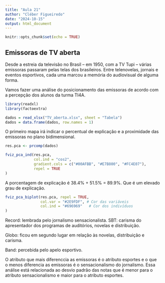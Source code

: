 ```yaml
---
title: "Aula 21"
author: "Cléber Figueiredo"
date: "2024-10-15"
output: html_document
---
```


```r
knitr::opts_chunk$set(echo = TRUE)
```

## Emissoras de TV aberta

Desde a estreia da televisão no Brasil – em 1950, com a TV Tupi – várias emissoras passaram pelas telas dos brasileiros. Entre telenovelas, jornais e eventos esportivos, cada uma marcou a memória do audiovisual de alguma forma.

Vamos fazer uma análise do posicionamento das emissoras de acordo com a percepção dos alunos da turma TI4A.

```r
library(readxl)
library(factoextra)

dados = read_xlsx("TV_aberta.xlsx", sheet = "Tabela")
dados = data.frame(dados, row.names = 1)

```

O primeiro mapa irá indicar o percentual de explicação e a proximidade das emissoras no plano bidimensional.

```r
res.pca <- prcomp(dados)

fviz_pca_ind(res.pca,
             col.ind = "cos2", 
             gradient.cols = c("#00AFBB", "#E7B800", "#FC4E07"),
             repel = TRUE
)

```

A porcentagem de explicação é 38.4% + 51.5% = 89.9%. Que é um elevado grau de explicação.

```r

fviz_pca_biplot(res.pca, repel = TRUE,
                col.var = "#2E9FDF", # Cor das variáveis
                col.ind = "#696969"   # Cor dos indivíduos
)

```

Record: lembrada pelo jornalismo sensacionalista.
SBT: carisma do apresentador dos programas de auditórios, novelas e distribuição.

Globo: ficou em segundo lugar em relação às novelas, distribuição e carisma.

Band: percebida pelo apelo esportivo.

O atributo que mais diferenccia as emissoras é o atributo esportes e o que o menos diferencia as emissoras é o sensacionalismo do jornalismo.
Essa análise está relacionada ao desvio padrão das notas que é menor para o atributo sensacionalismo e maior para o atributo esportes.



















